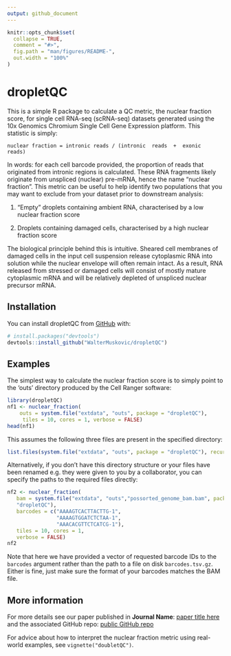 ```yaml
---
output: github_document
---
```


<!-- README.md is generated from README.Rmd. Please edit that file -->

```r
knitr::opts_chunk$set(
  collapse = TRUE,
  comment = "#>",
  fig.path = "man/figures/README-",
  out.width = "100%"
)
```

# dropletQC

<!-- badges: start -->
<!-- badges: end -->

This is a simple R package to calculate a QC metric, the nuclear fraction score, for single cell RNA-seq (scRNA-seq) datasets generated using the 10x Genomics Chromium Single Cell Gene Expression platform. This statistic is simply:

    nuclear fraction = intronic reads / (intronic  reads  +  exonic  reads)

In words: for each cell barcode provided, the proportion of reads that originated from intronic regions is calculated. These RNA fragments likely originate from unspliced (nuclear) pre-mRNA, hence the name "nuclear fraction". This metric can be useful to help identify two populations that you may want to exclude from your dataset prior to downstream analysis:

 1. "Empty" droplets containing ambient RNA, characterised by a low nuclear fraction score
 
 2. Droplets containing damaged cells, characterised by a high nuclear fraction score

The biological principle behind this is intuitive. Sheared cell membranes of damaged cells in the input cell suspension release cytoplasmic RNA into solution while the nuclear envelope will often remain intact. As a result, RNA released from stressed or damaged cells will consist of mostly mature cytoplasmic mRNA and will be relatively depleted of unspliced nuclear precursor mRNA.

## Installation

You can install dropletQC from [GitHub](https://github.com/) with:

``` r
# install.packages("devtools")
devtools::install_github("WalterMuskovic/dropletQC")
```

## Examples

The simplest way to calculate the nuclear fraction score is to simply point to the 'outs' directory produced by the Cell Ranger software:

```r
library(dropletQC)
nf1 <- nuclear_fraction(
    outs = system.file("extdata", "outs", package = "dropletQC"),
     tiles = 10, cores = 1, verbose = FALSE)
head(nf1)
```

This assumes the following three files are present in the specified directory:

```r
list.files(system.file("extdata", "outs", package = "dropletQC"), recursive = TRUE)
```

Alternatively, if you don't have this directory structure or your files have been renamed e.g. they were given to you by a collaborator, you can specify the paths to the required files directly:

```r
nf2 <- nuclear_fraction(
   bam = system.file("extdata", "outs","possorted_genome_bam.bam", package =
   "dropletQC"),
   barcodes = c("AAAAGTCACTTACTTG-1",
                "AAAAGTGGATCTCTAA-1",
                "AAACACGTTCTCATCG-1"),
   tiles = 10, cores = 1,
   verbose = FALSE)
nf2
```

Note that here we have provided a vector of requested barcode IDs to the `barcodes` argument rather than the path to a file on disk `barcodes.tsv.gz`. Either is fine, just make sure the format of your barcodes matches the BAM file.

## More information

For more details see our paper published in **Journal Name**:
[paper title here](https://www.google.com)
and the associated GitHub repo:
[public GitHub repo](https://www.google.com)

For advice about how to interpret the nuclear fraction metric using real-world examples, see `vignette("doubletQC")`.
